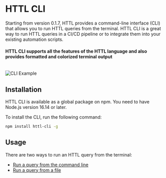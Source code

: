 # HTTL CLI
 
Starting from version 0.1.7, HTTL provides a command-line interface (CLI) that allows you to run HTTL queries from the terminal. 
HTTL CLI is a great way to run HTTL queries in a CI/CD pipeline or to integrate them into your existing automation scripts.

#### HTTL CLI supports all the features of the HTTL language and also provides formatted and colorized terminal output
<br />
<img src="/images/cli-example.png" alt="CLI Example" />

## Installation

HTTL CLI is available as a global package on npm. You need to have Node.js version 16.14 or later.

To install the CLI, run the following command:

```bash
npm install httl-cli -g
```

## Usage

There are two ways to run an HTTL query from the terminal:
- [Run a query from the command line](./cli/request)
- [Run a query from a file](./cli/file)
